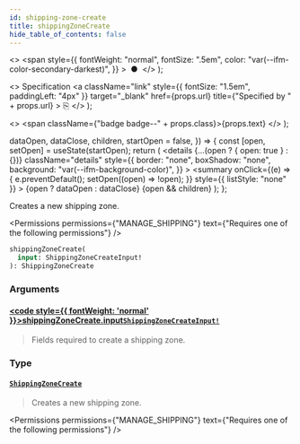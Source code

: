 ```yaml
---
id: shipping-zone-create
title: shippingZoneCreate
hide_table_of_contents: false
---
```


  <>
    <span
      style={{
        fontWeight: "normal",
        fontSize: ".5em",
        color: "var(--ifm-color-secondary-darkest)",
      }}
    >
      &nbsp;●&nbsp;
    </span>
  </>
);

  <>
    Specification
    <a
      className="link"
      style={{ fontSize: "1.5em", paddingLeft: "4px" }}
      target="\_blank"
      href={props.url}
      title={"Specified by " + props.url}
    >
      ⎘
    </a>
  </>
);

  <>
    <span className={"badge badge--" + props.class}>{props.text}</span>
  </>
);


  dataOpen,
  dataClose,
  children,
  startOpen = false,
}) => {
  const [open, setOpen] = useState(startOpen);
  return (
    <details
      {...(open ? { open: true } : {})}
      className="details"
      style={{
        border: "none",
        boxShadow: "none",
        background: "var(--ifm-background-color)",
      }}
    >
      <summary
        onClick={(e) => {
          e.preventDefault();
          setOpen((open) => !open);
        }}
        style={{ listStyle: "none" }}
      >
        {open ? dataOpen : dataClose}
      </summary>
      {open && children}
    </details>
  );
};

Creates a new shipping zone.

<Permissions
  permissions={"MANAGE_SHIPPING"}
  text={"Requires one of the following permissions"}
/>

```graphql
shippingZoneCreate(
  input: ShippingZoneCreateInput!
): ShippingZoneCreate
```

### Arguments

#### [<code style={{ fontWeight: 'normal' }}>shippingZoneCreate.<b>input</b></code>](#)<Bullet />[`ShippingZoneCreateInput!`](../../../api-reference/shipping/inputs/shipping-zone-create-input) <Badge class="secondary" text="non-null"/> <Badge class="secondary" text="input"/>

> Fields required to create a shipping zone.

### Type

#### [`ShippingZoneCreate`](../../../api-reference/shipping/objects/shipping-zone-create) <Badge class="secondary" text="object"/>

> Creates a new shipping zone.

<Permissions
  permissions={"MANAGE_SHIPPING"}
  text={"Requires one of the following permissions"}
/>

